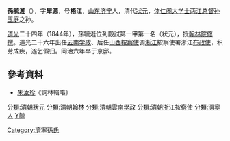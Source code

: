 {{noteTA
|T=zh-hans:孙毓溎;zh-hant:孫毓溎;
|1=zh-hans:孙毓溎;zh-hant:孫毓溎;
}}
{{明清人物信息框
| 姓名 = 孫毓溎
| 原名 =
| 圖片名稱= 
| 圖片大小 = 230px
| 圖片說明 = 
| 最高職務 = 诰授通义大夫浙江按察使司按察使署布政使司布政使
| 國家 = 大清
| 籍貫 = [[山東省|山東省]][[濟寧州|濟寧州]]
| 族裔 = 漢族
| 旗籍 = 
| 字號 = 字犀源，號梧江
| 諡號 = 
| 出生日期 = [[嘉庆|嘉庆]]七年（1803年）
| 出生地點 = [[山東|山東]][[濟寧州|濟寧州]]
| 逝世日期 = [[同治|同治]]六年（1867年）
| 逝世地點 = [[京師|京師]]
| 墓葬 =
| 配偶 =杨氏
| 親屬 = 
| 出身 = 
*道光廿四年甲辰科進士及第
| 經歷 = 
| 著作 = 
}}

'''孫毓溎'''（{{bd|1803年||1867年|}}），字'''犀源'''，号'''梧江'''，[[山东|山东]][[济宁|济宁]]人，清代[[狀元|狀元]]，[[体仁阁|体仁阁]][[大学士|大学士]][[两江总督|两江总督]][[孙玉庭|孙玉庭]]之孙。

[[道光|道光]]二十四年（1844年），孫毓溎位列殿試第一甲第一名（状元），授[[翰林院|翰林院]][[修撰|修撰]]。道光二十六年出任[[云南|云南]][[学政|学政]]、后任[[山西|山西]][[按察使|按察使]]调[[浙江|浙江]]按察使署浙江[[布政使|布政使]]，积劳成疾，遂乞假归。同治六年卒于京邸。

==參考資料==
*[[朱汝珍|朱汝珍]]《詞林輯略》

{{清朝人物小作品}}
{{道光二十四年甲辰科殿試金榜}}
{{濟寧孫玉庭家族}}

{{Authority control}}
{{DEFAULTSORT:Sun孫}}
[[分類:清朝狀元|分類:清朝狀元]]
[[分類:清朝翰林|分類:清朝翰林]]
[[分類:清朝雲南學政|分類:清朝雲南學政]]
[[分類:清朝浙江按察使|分類:清朝浙江按察使]]
[[分類:濟寧人|分類:濟寧人]]
[[分類:孫姓|Y毓]]
[[Category:濟寧孫氏|Category:濟寧孫氏]]